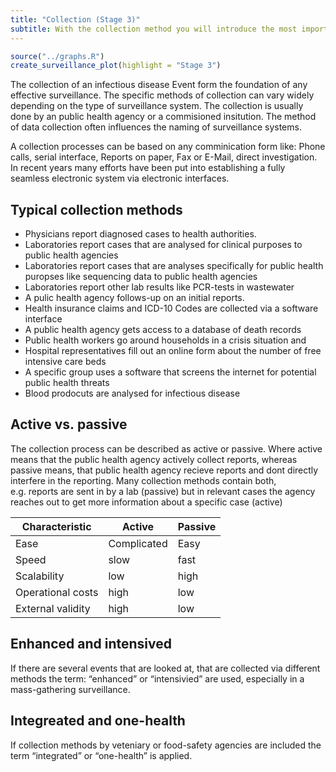 ```yaml
---
title: "Collection (Stage 3)"
subtitle: With the collection method you will introduce the most important bias
---
```


```r
source("../graphs.R")
create_surveillance_plot(highlight = "Stage 3")
```



The collection of an infectious disease Event form the foundation of any effective surveillance. The specific methods of collection can vary widely depending on the type of surveillance system. The collection is usually done by an public health agency or a commisioned insitution. The method of data collection often influences the naming of surveillance systems.

A collection processes can be based on any comminication form like: Phone calls, serial interface, Reports on paper, Fax or E-Mail, direct investigation. In recent years many efforts have been put into establishing a fully seamless electronic system via electronic interfaces. 

## Typical collection methods
- Physicians report diagnosed cases to health authorities.
- Laboratories report cases that are analysed for clinical purposes to public health agencies
- Laboratories report cases that are analyses specifically for public health puropses like sequencing data to public health agencies
- Laboratories report other lab results like PCR-tests in wastewater
- A pulic health agency follows-up on an initial reports.
- Health insurance claims and ICD-10 Codes are collected via a software interface
- A public health agency gets access to a database of death records
- Public health workers go around households in a crisis situation and 
- Hospital representatives fill out an online form about the number of free intensive care beds
- A specific group uses a software that screens the internet for potential public health threats
- Blood prodocuts are analysed for infectious disease

## Active vs. passive
The collection process can be described as active or passive. Where active means that the public health agency actively collect reports, whereas passive means, that public health agency recieve reports and dont directly interfere in the reporting. Many collection methods contain both, e.g. reports are sent in by a lab (passive) but in relevant cases the agency reaches out to get more information about a specific case (active)  

|Characteristic|Active|Passive|
|---|---|---|
|Ease|Complicated|Easy|
|Speed|slow|fast|
|Scalability|low|high|
|Operational costs|high|low|
|External validity|high|low|

## Enhanced and intensived
If there are several events that are looked at, that are collected via different methods the term: "enhanced" or "intensivied" are used, especially in a mass-gathering surveillance. 

## Integreated and one-health
If collection methods by  veteniary or food-safety agencies are included the term "integrated" or "one-health" is applied.  







